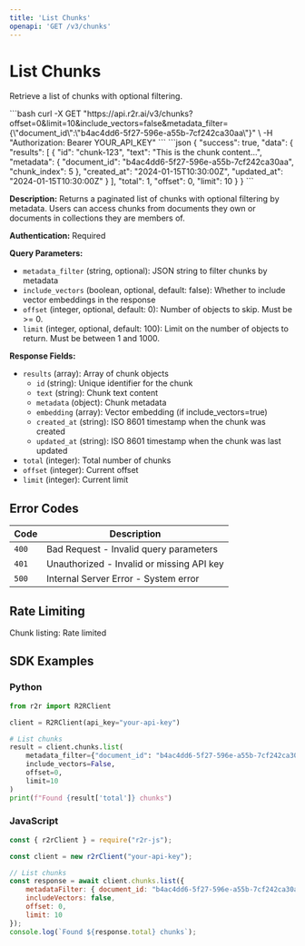 ```yaml
---
title: 'List Chunks'
openapi: 'GET /v3/chunks'
---
```


# List Chunks

Retrieve a list of chunks with optional filtering.

<RequestExample>
```bash
curl -X GET "https://api.r2r.ai/v3/chunks?offset=0&limit=10&include_vectors=false&metadata_filter={\"document_id\":\"b4ac4dd6-5f27-596e-a55b-7cf242ca30aa\"}" \
  -H "Authorization: Bearer YOUR_API_KEY"
```
</RequestExample>

<ResponseExample>
```json
{
  "success": true,
  "data": {
    "results": [
      {
        "id": "chunk-123",
        "text": "This is the chunk content...",
        "metadata": {
          "document_id": "b4ac4dd6-5f27-596e-a55b-7cf242ca30aa",
          "chunk_index": 5
        },
        "created_at": "2024-01-15T10:30:00Z",
        "updated_at": "2024-01-15T10:30:00Z"
      }
    ],
    "total": 1,
    "offset": 0,
    "limit": 10
  }
}
```
</ResponseExample>

**Description:** Returns a paginated list of chunks with optional filtering by metadata. Users can access chunks from documents they own or documents in collections they are members of.

**Authentication:** Required

**Query Parameters:**
- `metadata_filter` (string, optional): JSON string to filter chunks by metadata
- `include_vectors` (boolean, optional, default: false): Whether to include vector embeddings in the response
- `offset` (integer, optional, default: 0): Number of objects to skip. Must be >= 0.
- `limit` (integer, optional, default: 100): Limit on the number of objects to return. Must be between 1 and 1000.

**Response Fields:**
- `results` (array): Array of chunk objects
  - `id` (string): Unique identifier for the chunk
  - `text` (string): Chunk text content
  - `metadata` (object): Chunk metadata
  - `embedding` (array): Vector embedding (if include_vectors=true)
  - `created_at` (string): ISO 8601 timestamp when the chunk was created
  - `updated_at` (string): ISO 8601 timestamp when the chunk was last updated
- `total` (integer): Total number of chunks
- `offset` (integer): Current offset
- `limit` (integer): Current limit

## Error Codes

| Code | Description |
|------|-------------|
| `400` | Bad Request - Invalid query parameters |
| `401` | Unauthorized - Invalid or missing API key |
| `500` | Internal Server Error - System error |

## Rate Limiting

Chunk listing: Rate limited

## SDK Examples

### Python

```python
from r2r import R2RClient

client = R2RClient(api_key="your-api-key")

# List chunks
result = client.chunks.list(
    metadata_filter={"document_id": "b4ac4dd6-5f27-596e-a55b-7cf242ca30aa"},
    include_vectors=False,
    offset=0,
    limit=10
)
print(f"Found {result['total']} chunks")
```

### JavaScript

```javascript
const { r2rClient } = require("r2r-js");

const client = new r2rClient("your-api-key");

// List chunks
const response = await client.chunks.list({
    metadataFilter: { document_id: "b4ac4dd6-5f27-596e-a55b-7cf242ca30aa" },
    includeVectors: false,
    offset: 0,
    limit: 10
});
console.log(`Found ${response.total} chunks`);
``` 